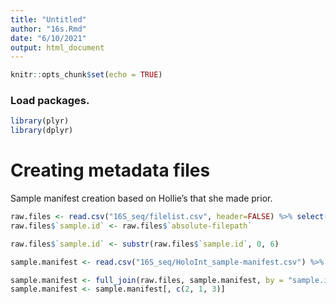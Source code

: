 ```yaml
---
title: "Untitled"
author: "16s.Rmd"
date: "6/10/2021"
output: html_document
---
```


```r
knitr::opts_chunk$set(echo = TRUE)
```

### Load packages. 

```r
library(plyr)
library(dplyr)
```

# Creating metadata files 

Sample manifest creation based on Hollie's that she made prior.
```r
raw.files <- read.csv("16S_seq/filelist.csv", header=FALSE) %>% select(V2) %>% dplyr::rename("absolute-filepath" = V2)
raw.files$`sample.id` <- raw.files$`absolute-filepath`

raw.files$`sample.id` <- substr(raw.files$`sample.id`, 0, 6)

sample.manifest <- read.csv("16S_seq/HoloInt_sample-manifest.csv") %>% select(sample.id, direction)

sample.manifest <- full_join(raw.files, sample.manifest, by = "sample.id")
sample.manifest <- sample.manifest[, c(2, 1, 3)]


```


